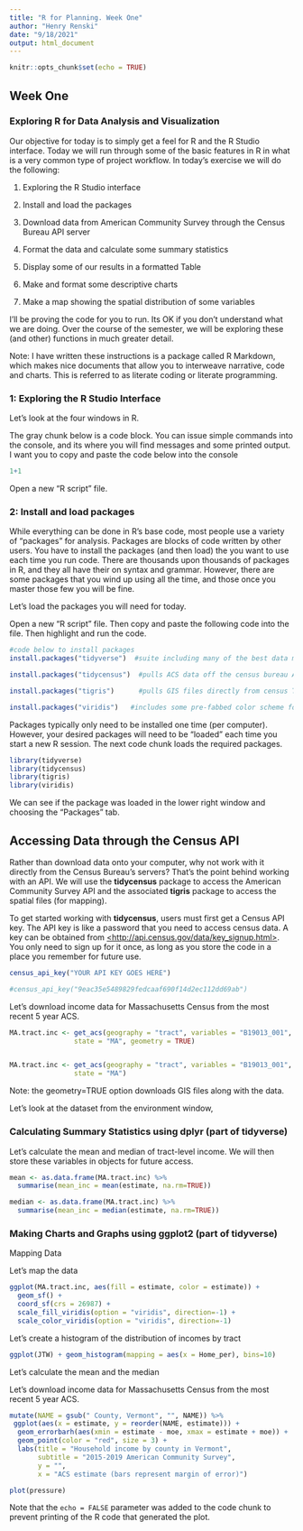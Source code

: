 ```yaml
---
title: "R for Planning. Week One"
author: "Henry Renski"
date: "9/18/2021"
output: html_document
---
```


```r
knitr::opts_chunk$set(echo = TRUE)
```

## Week One

### Exploring R for Data Analysis and Visualization

Our objective for today is to simply get a feel for R and the R Studio interface. Today we will run through some of the basic features in R in what is a very common type of project workflow. In today's exercise we will do the following:

1.  Exploring the R Studio interface

2.  Install and load the packages

3.  Download data from American Community Survey through the Census Bureau API server

4.  Format the data and calculate some summary statistics

5.  Display some of our results in a formatted Table

6.  Make and format some descriptive charts

7.  Make a map showing the spatial distribution of some variables

I'll be proving the code for you to run. Its OK if you don't understand what we are doing. Over the course of the semester, we will be exploring these (and other) functions in much greater detail.

Note: I have written these instructions is a package called R Markdown, which makes nice documents that allow you to interweave narrative, code and charts. This is referred to as literate coding or literate programming.

### 1: Exploring the R Studio Interface

Let's look at the four windows in R.

The gray chunk below is a code block. You can issue simple commands into the console, and its where you will find messages and some printed output. I want you to copy and paste the code below into the console

```r
1+1


```

Open a new "R script" file.

### 2: Install and load packages

While everything can be done in R's base code, most people use a variety of "packages" for analysis. Packages are blocks of code written by other users. You have to install the packages (and then load) the you want to use each time you run code. There are thousands upon thousands of packages in R, and they all have their on syntax and grammar. However, there are some packages that you wind up using all the time, and those once you master those few you will be fine.

Let's load the packages you will need for today.

Open a new "R script" file. Then copy and paste the following code into the file. Then highlight and run the code.

```r

#code below to install packages
install.packages("tidyverse")  #suite including many of the best data munipilation and visualization functions

install.packages("tidycensus")  #pulls ACS data off the census bureau API, works well with dplyr and ggplot but doesn't cover all census data products

install.packages("tigris")      #pulls GIS files directly from census TIGER server, integrated with tidycensus

install.packages("viridis")   #includes some pre-fabbed color scheme for mapping
```

Packages typically only need to be installed one time (per computer). However, your desired packages will need to be "loaded" each time you start a new R session. The next code chunk loads the required packages.

```r

library(tidyverse)
library(tidycensus)
library(tigris)
library(viridis)

```

We can see if the package was loaded in the lower right window and choosing the "Packages" tab.

## Accessing Data through the Census API

Rather than download data onto your computer, why not work with it directly from the Census Bureau's servers? That's the point behind working with an API. We will use the **tidycensus** package to access the American Community Survey API and the associated **tigris** package to access the spatial files (for mapping).

To get started working with **tidycensus**, users must first get a Census API key. The API key is like a password that you need to access census data. A key can be obtained from [\<http://api.census.gov/data/key_signup.html\>](http://api.census.gov/data/key_signup.html){.uri}. You only need to sign up for it once, as long as you store the code in a place you remember for future use.

```r

census_api_key("YOUR API KEY GOES HERE")

#census_api_key("9eac35e5489829fedcaaf690f14d2ec112dd69ab")
```

Let's download income data for Massachusetts Census from the most recent 5 year ACS.

```r
MA.tract.inc <- get_acs(geography = "tract", variables = "B19013_001",
                state = "MA", geometry = TRUE)


MA.tract.inc <- get_acs(geography = "tract", variables = "B19013_001",
                state = "MA")
```

Note: the geometry=TRUE option downloads GIS files along with the data.

Let's look at the dataset from the environment window,

### Calculating Summary Statistics using dplyr (part of tidyverse)

Let's calculate the mean and median of tract-level income. We will then store these variables in objects for future access.

```r
mean <- as.data.frame(MA.tract.inc) %>% 
  summarise(mean_inc = mean(estimate, na.rm=TRUE))

median <- as.data.frame(MA.tract.inc) %>% 
  summarise(mean_inc = median(estimate, na.rm=TRUE))

```

### Making Charts and Graphs using ggplot2 (part of tidyverse)

Mapping Data

Let's map the data

```r

ggplot(MA.tract.inc, aes(fill = estimate, color = estimate)) +
  geom_sf() +
  coord_sf(crs = 26987) +
  scale_fill_viridis(option = "viridis", direction=-1) +
  scale_color_viridis(option = "viridis", direction=-1) 


```

Let's create a histogram of the distribution of incomes by tract

```r
ggplot(JTW) + geom_histogram(mapping = aes(x = Home_per), bins=10)

```

Let's calculate the mean and the median

Let's download income data for Massachusetts Census from the most recent 5 year ACS.

```r
  
mutate(NAME = gsub(" County, Vermont", "", NAME)) %>%
 ggplot(aes(x = estimate, y = reorder(NAME, estimate))) +
  geom_errorbarh(aes(xmin = estimate - moe, xmax = estimate + moe)) +
  geom_point(color = "red", size = 3) +
  labs(title = "Household income by county in Vermont",
       subtitle = "2015-2019 American Community Survey",
       y = "",
       x = "ACS estimate (bars represent margin of error)")


```

```r
plot(pressure)
```

Note that the `echo = FALSE` parameter was added to the code chunk to prevent printing of the R code that generated the plot.
